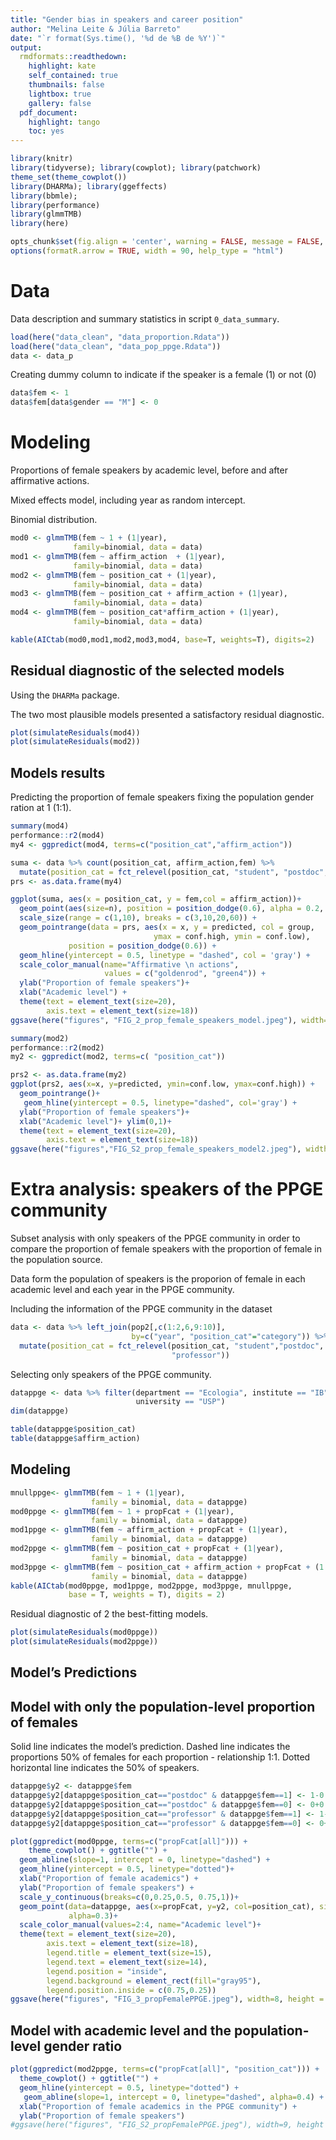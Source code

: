 ```yaml
---
title: "Gender bias in speakers and career position"
author: "Melina Leite & Júlia Barreto"
date: "`r format(Sys.time(), '%d de %B de %Y')`"
output:
  rmdformats::readthedown:
    highlight: kate
    self_contained: true
    thumbnails: false
    lightbox: true
    gallery: false
  pdf_document:
    highlight: tango
    toc: yes
---
```

```r
library(knitr)
library(tidyverse); library(cowplot); library(patchwork)
theme_set(theme_cowplot())
library(DHARMa); library(ggeffects)
library(bbmle);
library(performance)
library(glmmTMB)
library(here)

opts_chunk$set(fig.align = 'center', warning = FALSE, message = FALSE, error = FALSE, echo=T, cache=F)
options(formatR.arrow = TRUE, width = 90, help_type = "html")
```

# Data

Data description and summary statistics in script `0_data_summary`.

```r
load(here("data_clean", "data_proportion.Rdata"))
load(here("data_clean", "data_pop_ppge.Rdata"))
data <- data_p
```


Creating dummy column to indicate if the speaker is a female (1) or not (0)
```r
data$fem <- 1
data$fem[data$gender == "M"] <- 0 
```


# Modeling

Proportions of female speakers by academic level, before and after affirmative actions.

Mixed effects model, including year as random intercept.

Binomial distribution.

```r
mod0 <- glmmTMB(fem ~ 1 + (1|year), 
              family=binomial, data = data)
mod1 <- glmmTMB(fem ~ affirm_action  + (1|year), 
              family=binomial, data = data)
mod2 <- glmmTMB(fem ~ position_cat + (1|year), 
              family=binomial, data = data)
mod3 <- glmmTMB(fem ~ position_cat + affirm_action + (1|year), 
              family=binomial, data = data)
mod4 <- glmmTMB(fem ~ position_cat*affirm_action + (1|year), 
              family=binomial, data = data)

kable(AICtab(mod0,mod1,mod2,mod3,mod4, base=T, weights=T), digits=2)
```

## Residual diagnostic of the selected models

Using the `DHARMa` package.

The two most plausible models presented a satisfactory residual diagnostic.

```r
plot(simulateResiduals(mod4))
plot(simulateResiduals(mod2))
```

## Models results

Predicting the proportion of female speakers fixing the population gender ration at 1 (1:1).

```r
summary(mod4)
performance::r2(mod4)
my4 <- ggpredict(mod4, terms=c("position_cat","affirm_action"))
```


```r
suma <- data %>% count(position_cat, affirm_action,fem) %>%
  mutate(position_cat = fct_relevel(position_cat, "student", "postdoc", "professor"))
prs <- as.data.frame(my4)

ggplot(suma, aes(x = position_cat, y = fem,col = affirm_action))+
  geom_point(aes(size=n), position = position_dodge(0.6), alpha = 0.2, show_guides = F) +
  scale_size(range = c(1,10), breaks = c(3,10,20,60)) +
  geom_pointrange(data = prs, aes(x = x, y = predicted, col = group,
                                ymax = conf.high, ymin = conf.low), 
             position = position_dodge(0.6)) +
  geom_hline(yintercept = 0.5, linetype = "dashed", col = 'gray') +
  scale_color_manual(name="Affirmative \n actions", 
                     values = c("goldenrod", "green4")) +
  ylab("Proportion of female speakers")+
  xlab("Academic level") +
  theme(text = element_text(size=20),
        axis.text = element_text(size=18))
ggsave(here("figures", "FIG_2_prop_female_speakers_model.jpeg"), width=9, height = 6)  
```

```r
summary(mod2)
performance::r2(mod2)
my2 <- ggpredict(mod2, terms=c( "position_cat"))
```


```r
prs2 <- as.data.frame(my2)
ggplot(prs2, aes(x=x, y=predicted, ymin=conf.low, ymax=conf.high)) +
  geom_pointrange()+
   geom_hline(yintercept = 0.5, linetype="dashed", col='gray') +
  ylab("Proportion of female speakers")+
  xlab("Academic level")+ ylim(0,1)+
  theme(text = element_text(size=20),
        axis.text = element_text(size=18))
ggsave(here("figures","FIG_S2_prop_female_speakers_model2.jpeg"), width=9, height = 6)  
```

# Extra analysis: speakers of the PPGE community

Subset analysis with only speakers of the PPGE community in order to compare the proportion of female speakers with the proportion of female in the population source.

Data form the population of speakers is the proporion of female in each academic level and each year in the PPGE community.

Including the information of the PPGE community in the dataset
```r
data <- data %>% left_join(pop2[,c(1:2,6,9:10)], 
                           by=c("year", "position_cat"="category")) %>%
  mutate(position_cat = fct_relevel(position_cat, "student","postdoc",
                                    "professor"))
```

Selecting only speakers of the PPGE community.
```r
datappge <- data %>% filter(department == "Ecologia", institute == "IB",
                            university == "USP")
dim(datappge)
```

```r
table(datappge$position_cat)
table(datappge$affirm_action)
```



## Modeling

```r
mnullppge<- glmmTMB(fem ~ 1 + (1|year), 
                  family = binomial, data = datappge)
mod0ppge <- glmmTMB(fem ~ 1 + propFcat + (1|year), 
                  family = binomial, data = datappge)
mod1ppge <- glmmTMB(fem ~ affirm_action + propFcat + (1|year), 
                  family = binomial, data = datappge)
mod2ppge <- glmmTMB(fem ~ position_cat + propFcat + (1|year), 
                  family = binomial, data = datappge)
mod3ppge <- glmmTMB(fem ~ position_cat + affirm_action + propFcat + (1|year), 
                  family = binomial, data = datappge)
kable(AICtab(mod0ppge, mod1ppge, mod2ppge, mod3ppge, mnullppge,
             base = T, weights = T), digits = 2)
```



Residual diagnostic of 2 the best-fitting models.

```r
plot(simulateResiduals(mod0ppge))
plot(simulateResiduals(mod2ppge))
```


## Model's Predictions

## Model with only the population-level proportion of females

Solid line indicates the model's prediction.
Dashed line indicates the proportions 50% of females for each proportion - relationship 1:1. 
Dotted horizontal line indicates the 50% of speakers.

```r
datappge$y2 <- datappge$fem
datappge$y2[datappge$position_cat=="postdoc" & datappge$fem==1] <- 1-0.02 
datappge$y2[datappge$position_cat=="postdoc" & datappge$fem==0] <- 0+0.02 
datappge$y2[datappge$position_cat=="professor" & datappge$fem==1] <- 1-0.04 
datappge$y2[datappge$position_cat=="professor" & datappge$fem==0] <- 0+0.04 
```

```r
plot(ggpredict(mod0ppge, terms=c("propFcat[all]"))) +
    theme_cowplot() + ggtitle("") +
  geom_abline(slope=1, intercept = 0, linetype="dashed") +
  geom_hline(yintercept = 0.5, linetype="dotted")+
  xlab("Proportion of female academics") +
  ylab("Proportion of female speakers") +
  scale_y_continuous(breaks=c(0,0.25,0.5, 0.75,1))+
  geom_point(data=datappge, aes(x=propFcat, y=y2, col=position_cat), size=4,
             alpha=0.3)+
  scale_color_manual(values=2:4, name="Academic level")+
  theme(text = element_text(size=20),
        axis.text = element_text(size=18),
        legend.title = element_text(size=15),
        legend.text = element_text(size=14),
        legend.position = "inside",
        legend.background = element_rect(fill="gray95"),
        legend.position.inside = c(0.75,0.25))
ggsave(here("figures", "FIG_3_propFemalePPGE.jpeg"), width=8, height = 7)
```

## Model with academic level and the population-level gender ratio

```r
plot(ggpredict(mod2ppge, terms=c("propFcat[all]", "position_cat"))) +
  theme_cowplot() + ggtitle("") +
  geom_hline(yintercept = 0.5, linetype="dotted") +
   geom_abline(slope=1, intercept = 0, linetype="dashed", alpha=0.4) +
  xlab("Proportion of female academics in the PPGE community") +
  ylab("Proportion of female speakers")
#ggsave(here("figures", "FIG_S2_propFemalePPGE.jpeg"), width=9, height = 6)
```

